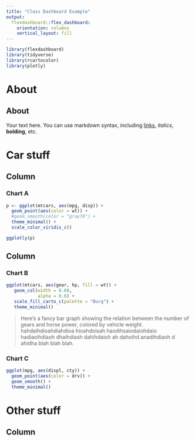 ```yaml
---
title: "Class Dashboard Example"
output: 
  flexdashboard::flex_dashboard:
    orientation: columns
    vertical_layout: fill
---
```


```r
library(flexdashboard)
library(tidyverse)
library(rcartocolor)
library(plotly)
```

About {.sidebar}
============
## About
Your text here. You can use markdown syntax, including [links](http://blah.com), *italics*, **bolding**, etc.

# Car stuff {data-icon="fa-car"}

Column {data-width=650}
-----------------------------------------------------------------------

### Chart A

```r

p <- ggplot(mtcars, aes(mpg, disp)) +
  geom_point(aes(color = wt)) +
  #geom_smooth(color = "gray70") +
  theme_minimal() +
  scale_color_viridis_c()

ggplotly(p)

```

Column {data-width=350, .tabset}
-----------------------------------------------------------------------

### Chart B

```r

ggplot(mtcars, aes(gear, hp, fill = wt)) +
   geom_col(width = 0.60, 
            alpha = 0.6) +
   scale_fill_carto_c(palette = "Burg") +
   theme_minimal()

```

> Here's a fancy bar graph showing the relation between the number of gears and horse power, colored by vehicle weight. hahdaihdioahdiahdioa hioahdoisah haodihsaiodaiohdaio hadiaoihdiaoh dhaihdiash dahihdaioh ah dahoihd anadihdiaoh d ahidha blah blah blah.

### Chart C

```r

ggplot(mpg, aes(displ, cty)) +
  geom_point(aes(color = drv)) +
  geom_smooth() +
  theme_minimal()

```

# Other stuff {data-icon="fa-university"}

Column {data-width=650}
-----------------------------------------------------------------------

```r


```

